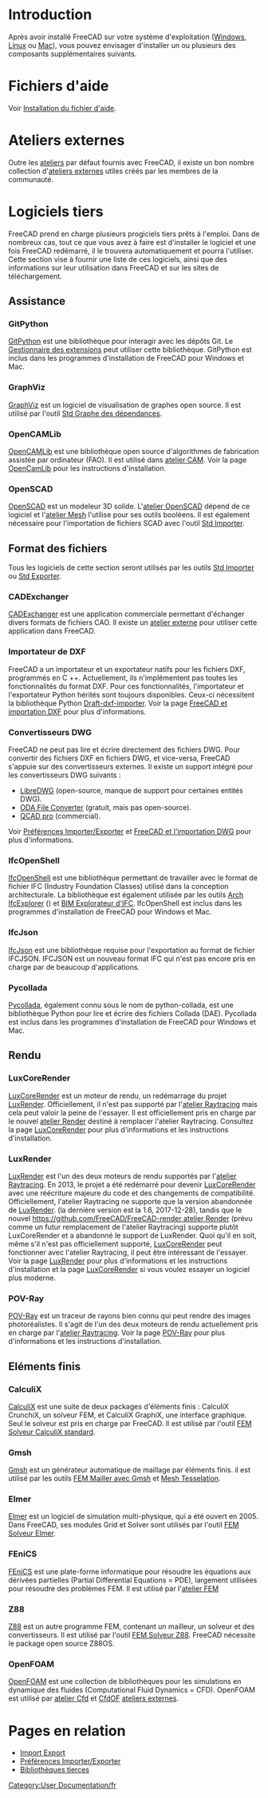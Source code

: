 <languages/>

{{Docnav/fr
|[[Installing_on_Mac/fr|Installation sous Mac]]
|[[Getting_started/fr|Premiers pas]]
}}

{{TOCright}}

=Introduction= 

Après avoir installé FreeCAD sur votre système d'exploitation ([[Installing_on_Windows/fr|Windows]], [[Installing_on_Linux/fr|Linux]] ou [[Installing_on_Mac/fr|Mac]]), vous pouvez envisager d'installer un ou plusieurs des composants supplémentaires suivants.

<span id="Help_files"></span>
= Fichiers d'aide =

Voir [[Installing_Helpfile/fr|Installation du fichier d'aide]].

<span id="External_workbenches"></span>
= Ateliers externes =

Outre les [[Workbenches/fr|ateliers]] par défaut fournis avec FreeCAD, il existe un bon nombre collection d'[[External_workbenches/fr|ateliers externes]] utiles créés par les membres de la communauté.

<span id="Third_party_software"></span>
=Logiciels tiers=

FreeCAD prend en charge plusieurs progiciels tiers prêts à l'emploi. Dans de nombreux cas, tout ce que vous avez à faire est d'installer le logiciel et une fois FreeCAD redémarré, il le trouvera automatiquement et pourra l'utiliser. Cette section vise à fournir une liste de ces logiciels, ainsi que des informations sur leur utilisation dans FreeCAD et sur les sites de téléchargement.

<span id="Support"></span>
== Assistance ==

===GitPython===

[https://github.com/gitpython-developers/GitPython GitPython] est une bibliothèque pour interagir avec les dépôts Git. Le [[Std_AddonMgr/fr|Gestionnaire des extensions]] peut utiliser cette bibliothèque. GitPython est inclus dans les programmes d'installation de FreeCAD pour Windows et Mac.

===GraphViz===

[https://www.graphviz.org GraphViz] est un logiciel de visualisation de graphes open source. Il est utilisé par l'outil [[Std_DependencyGraph/fr|Std Graphe des dépendances]].

===OpenCAMLib===

[http://www.anderswallin.net/CAM OpenCAMLib] est une bibliothèque open source d'algorithmes de fabrication assistée par ordinateur (FAO). Il est utilisé dans [[CAM_Workbench/fr|atelier CAM]]. Voir la page [[OpenCamLib/fr|OpenCamLib]] pour les instructions d'installation.

===OpenSCAD===

[https://www.openscad.org OpenSCAD] est un modeleur 3D solide. L'[[OpenSCAD_Workbench/fr|atelier OpenSCAD]] dépend de ce logiciel et l'[[Mesh_Workbench/fr|atelier Mesh]] l'utilise pour ses outils booléens. Il est également nécessaire pour l'importation de fichiers SCAD avec l'outil [[Std_Import/fr|Std Importer]].

<span id="File_formats"></span>
==Format des fichiers==

Tous les logiciels de cette section seront utilisés par les outils [[Std_Import/fr|Std Importer]] ou [[Std_Export/fr|Std Exporter]].

===CADExchanger===

[https://cadexchanger.com CADExchanger] est une application commerciale permettant d'échanger divers formats de fichiers CAO. Il existe un [https://github.com/yorikvanhavre/CADExchanger atelier externe] pour utiliser cette application dans FreeCAD.

<span id="DXF_Importer"></span>
=== Importateur de DXF ===

FreeCAD a un importateur et un exportateur natifs pour les fichiers DXF, programmés en C ++. Actuellement, ils n'implémentent pas toutes les fonctionnalités du format DXF. Pour ces fonctionnalités, l'importateur et l'exportateur Python hérités sont toujours disponibles. Ceux-ci nécessitent la bibliothèque Python [https://github.com/yorikvanhavre/Draft-dxf-importer Draft-dxf-importer]. Voir la page [[FreeCAD_and_DXF_Import/fr|FreeCAD et importation DXF]] pour plus d'informations.

<span id="DWG_converters"></span>
===Convertisseurs DWG===

FreeCAD ne peut pas lire et écrire directement des fichiers DWG. Pour convertir des fichiers DXF en fichiers DWG, et vice-versa, FreeCAD s'appuie sur des convertisseurs externes. Il existe un support intégré pour les convertisseurs DWG suivants :
* [https://www.gnu.org/software/libredwg LibreDWG] (open-source, manque de support pour certaines entités DWG).
* [https://www.opendesign.com/guestfiles/oda_file_converter ODA File Converter] (gratuit, mais pas open-source).
* [https://qcad.org/en/qcad-command-line-tools#dwg2dwg QCAD pro] (commercial). {{Version/fr|0.20}}

Voir [[Import_Export_Preferences/fr#DWG|Préférences Importer/Exporter]] et [[FreeCAD_and_DWG_Import/fr|FreeCAD et l'importation DWG]] pour plus d'informations.

===IfcOpenShell===

[http://ifcopenshell.org IfcOpenShell] est une bibliothèque permettant de travailler avec le format de fichier IFC (Industry Foundation Classes) utilisé dans la conception architecturale. La bibliothèque est également utilisée par les outils [[Arch_IfcExplorer/fr|Arch IfcExplorer]] ({{VersionMinus/fr|0.18}}) et [[BIM_IfcExplorer/fr|BIM Explorateur d'IFC]]. IfcOpenShell est inclus dans les programmes d'installation de FreeCAD pour Windows et Mac.

===IfcJson===

[https://github.com/buildingSMART/ifcJSON IfcJson] est une bibliothèque requise pour l'exportation au format de fichier IFCJSON. IFCJSON est un nouveau format IFC qui n'est pas encore pris en charge par de beaucoup d'applications.

===Pycollada===

[https://github.com/pycollada/pycollada/releases Pycollada], également connu sous le nom de python-collada, est une bibliothèque Python pour lire et écrire des fichiers Collada (DAE). Pycollada est inclus dans les programmes d'installation de FreeCAD pour Windows et Mac.

<span id="Rendering"></span>
==Rendu==

===LuxCoreRender===

[https://www.luxcorerender.org LuxCoreRender] est un moteur de rendu, un redémarrage du projet [[LuxRender/fr|LuxRender]]. Officiellement, il n'est pas supporté par l'[[Raytracing_Workbench/fr|atelier Raytracing]] mais cela peut valoir la peine de l'essayer. Il est officiellement pris en charge par le nouvel [https://github.com/FreeCAD/FreeCAD-render atelier Render] destiné à remplacer l'atelier Raytracing. Consultez la page [[LuxCoreRender/fr|LuxCoreRender]] pour plus d'informations et les instructions d'installation.

===LuxRender===

[https://luxcorerender.org/history/ LuxRender] est l'un des deux moteurs de rendu supportés par l'[[Raytracing_Workbench|atelier Raytracing]]. En 2013, le projet a été redémarré pour devenir [[LuxCoreRender/fr|LuxCoreRender]] avec une réécriture majeure du code et des changements de compatibilité. Officiellement, l'atelier Raytracing ne supporte que la version abandonnée de [[LuxRender/fr|LuxRender]]. (la dernière version est la 1.6, 2017-12-28), tandis que le nouvel [[https://github.com/FreeCAD/FreeCAD-render atelier Render]] (prévu comme un futur remplacement de l'atelier Raytracing) supporte plutôt LuxCoreRender et a abandonné le support de LuxRender. Quoi qu'il en soit, même s'il n'est pas officiellement supporté, [[LuxCoreRender/fr|LuxCoreRender]] peut fonctionner avec l'atelier Raytracing, il peut être intéressant de l'essayer. Voir la page [[LuxRender/fr|LuxRender]] pour plus d'informations et les instructions d'installation et la page [[LuxCoreRender/fr|LuxCoreRender]] si vous voulez essayer un logiciel plus moderne.

===POV-Ray===

[https://www.povray.org POV-Ray] est un traceur de rayons bien connu qui peut rendre des images photoréalistes. Il s'agit de l'un des deux moteurs de rendu actuellement pris en charge par l'[[Raytracing_Workbench/fr|atelier Raytracing]]. Voir la page [[POV-Ray/fr|POV-Ray]] pour plus d'informations et les instructions d'installation.

<span id="Finite_element"></span>
==Eléments finis==

===CalculiX===

<div class="mw-translate-fuzzy">
[http://calculix.de CalculiX] est une suite de deux packages d'éléments finis : CalculiX CrunchiX, un solveur FEM, et CalculiX GraphiX, une interface graphique. Seul le solveur est pris en charge par FreeCAD. Il est utilisé par l'outil [[FEM_SolverCalculixCxxtools/fr|FEM Solveur CalculiX standard]].
</div>

===Gmsh===

[http://gmsh.info Gmsh] est un générateur automatique de maillage par éléments finis. il est utilisé par les outils [[FEM_MeshGmshFromShape/fr|FEM Mailler avec Gmsh]] et [[Mesh_FromPartShape/fr|Mesh Tesselation]].

===Elmer===

[https://www.csc.fi/web/elmer Elmer] est un logiciel de simulation multi-physique, qui a été ouvert en 2005. Dans FreeCAD, ses modules Grid et Solver sont utilisés par l'outil [[FEM_SolverElmer/fr|FEM Solveur Elmer]].

===FEniCS===

[https://fenicsproject.org FEniCS] est une plate-forme informatique pour résoudre les équations aux dérivées partielles (Partial Differential Equations = PDE), largement utilisées pour résoudre des problèmes FEM. Il est utilisé par l'[[FEM_Workbench/fr|atelier FEM]]

===Z88===

[https://en.z88.de Z88] est un autre programme FEM, contenant un mailleur, un solveur et des convertisseurs. Il est utilisé par l'outil [[FEM_SolverZ88/fr|FEM Solveur Z88]]. FreeCAD nécessite le package open source Z88OS.

===OpenFOAM===

[https://openfoam.org OpenFOAM] est une collection de bibliothèques pour les simulations en dynamique des fluides (Computational Fluid Dynamics = CFD). OpenFOAM est utilisé par [[Cfd_Workbench/fr|atelier Cfd]] et [https://github.com/jaheyns/CfdOF CfdOF] [[external_workbenches/fr|ateliers externes]].

<span id="Related_pages"></span>
=Pages en relation=

* [[Import_Export/fr|Import Export]]
* [[Import_Export_Preferences/fr|Préférences Importer/Exporter]]
* [[Third Party Libraries/fr|Bibliothèques tierces]]


{{Docnav/fr
|[[Installing_on_Mac/fr|Installation sous Mac]]
|[[Getting_started/fr|Premiers pas]]
}}

[[Category:User Documentation/fr]]